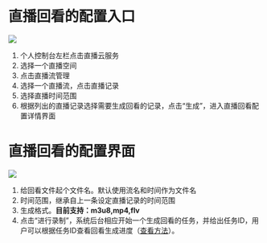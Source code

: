 # 直播回看的配置入口
![](https://dn-odum9helk.qbox.me/FuRso1IssdD69qWTrfbO7aRqvcoB)
1. 个人控制台左栏点击直播云服务
2. 选择一个直播空间
3. 点击直播流管理
4. 选择一个直播流，点击直播记录
5. 选择直播时间范围
6. 根据列出的直播记录选择需要生成回看的记录，点击“生成”，进入直播回看配置详情界面

# 直播回看的配置界面
![](https://dn-odum9helk.qbox.me/FoljScTfsbp7zGS3pCvQJ7qelJV1)
1. 给回看文件起个文件名。默认使用流名和时间作为文件名
2. 时间范围，继承自上一条设定直播记录的时间范围
3. 生成格式。**目前支持：m3u8,mp4,flv**
4. 点击“进行录制”，系统后台相应开始一个生成回看的任务，并给出任务ID，用户可以根据任务ID查看回看生成进度（[查看方法](https://developer.qiniu.com/dora/manual/1294/persistent-processing-status-query-prefop)）。